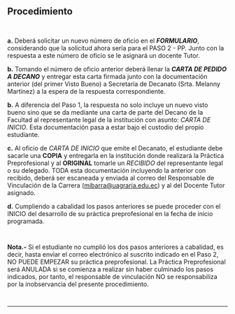 ## Procedimiento
~~~
 
~~~
**a.** Deberá solicitar un nuevo número de oficio en el  ***FORMULARIO***, considerando que la solicitud ahora sería para el PASO 2 - PP. Junto con la respuesta a este número de oficio se le asignará un docente Tutor.

**b.** Tomando el número de oficio anterior deberá llenar la ***CARTA DE PEDIDO A DECANO*** y entregar esta carta firmada junto con la documentación anterior (del primer Visto Bueno) a Secretaría de Decanato (Srta. Melanny Martínez) a la espera de la respuesta correspondiente.

**b.** A diferencia del Paso 1, la respuesta no solo incluye un nuevo visto bueno sino que se da mediante una carta de parte del Decano de la Facultad al representante legal de la institución con asunto: *CARTA DE INICIO*. Esta documentación pasa a estar bajo el custodio del propio estudiante.

**c.** Al oficio de *CARTA DE INICIO* que emite el Decanato, el estudiante debe sacarle una **COPIA** y entregarla en la institución donde realizará la Práctica Preprofesional y al **ORIGINAL** tomarle un *RECIBIDO* del representante legal o su delegado. TODA esta documentación incluyendo la anterior con recibido, deberá ser escaneada y enviada al correo del Responsable de Vinculación de la Carrera (mibarra@uagraria.edu.ec) y al del Docente Tutor asignado.

**d.** Cumpliendo a cabalidad los pasos anteriores se puede proceder con el INICIO del desarrollo de su práctica preprofesional en la fecha de inicio programada.
~~~
 
~~~
**Nota.-** Si el estudiante no cumplió los dos pasos anteriores a cabalidad, es decir, hasta enviar el correo electrónico al suscrito indicado en el Paso 2, NO PUEDE EMPEZAR su práctica preprofesional. La Práctica Preprofesional será ANULADA si se comienza a realizar sin haber culminado los pasos indicados, por tanto, el responsable de vinculación NO se responsabiliza por la inobservancia del presente procedimiento.
~~~
 
~~~
---